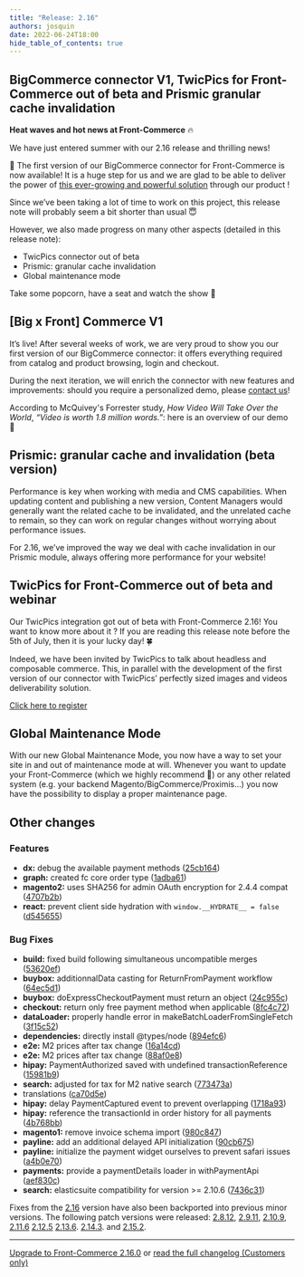 ```yaml
---
title: "Release: 2.16"
authors: josquin
date: 2022-06-24T18:00
hide_table_of_contents: true
---
```


## BigCommerce connector V1, TwicPics for Front-Commerce out of beta and Prismic granular cache invalidation

**Heat waves and hot news at Front-Commerce** 🔥

We have just entered summer with our 2.16 release and thrilling news!

🎉 The first version of our BigCommerce connector for Front-Commerce is now
available! It is a huge step for us and we are glad to be able to deliver the
power of
[this ever-growing and powerful solution](https://www.bigcommerce.com/product/)
through our product !

Since we’ve been taking a lot of time to work on this project, this release note
will probably seem a bit shorter than usual 😇

However, we also made progress on many other aspects (detailed in this release
note):

- TwicPics connector out of beta
- Prismic: granular cache invalidation
- Global maintenance mode

Take some popcorn, have a seat and watch the show 🍿

<!--truncate-->


<Calendly />

## [Big x Front] Commerce V1

It’s live! After several weeks of work, we are very proud to show you our first
version of our BigCommerce connector: it offers everything required from catalog
and product browsing, login and checkout.

During the next iteration, we will enrich the connector with new features and
improvements: should you require a personalized demo, please
[contact us](https://www.front-commerce.com/contact/)!

According to McQuivey's Forrester study, _How Video Will Take Over the World_,
_“Video is worth 1.8 million words.”_: here is an overview of our demo 👀

<ReactPlayer
  url="https://www.youtube.com/embed/tC8ltqSIZVs"
  className="mx-auto video"
  allowFullScreen
/>

## Prismic: granular cache and invalidation (beta version)

Performance is key when working with media and CMS capabilities. When updating
content and publishing a new version, Content Managers would generally want the
related cache to be invalidated, and the unrelated cache to remain, so they can
work on regular changes without worrying about performance issues.

For 2.16, we’ve improved the way we deal with cache invalidation in our Prismic
module, always offering more performance for your website!

## TwicPics for Front-Commerce out of beta and webinar

Our TwicPics integration got out of beta with Front-Commerce 2.16! You want to
know more about it ? If you are reading this release note before the 5th of
July, then it is your lucky day! 🍀

Indeed, we have been invited by TwicPics to talk about headless and composable
commerce. This, in parallel with the development of the first version of our
connector with TwicPics’ perfectly sized images and videos deliverability
solution.

<p className="center">
  <a
    className="link primary button"
    href="https://app.livestorm.co/twicpics/ecommerce-headless/"
  >
    Click here to register
  </a>
</p>

## Global Maintenance Mode

With our new Global Maintenance Mode, you now have a way to set your site in and
out of maintenance mode at will. Whenever you want to update your Front-Commerce
(which we highly recommend 💅) or any other related system (e.g. your backend
Magento/BigCommerce/Proximis…) you now have the possibility to display a proper
maintenance page.

## Other changes

### Features

- **dx:** debug the available payment methods
  ([25cb164](https://gitlab.blackswift.cloud/front-commerce/front-commerce/commit/25cb1643010f9c31ee62b9b9f0ba1c228fb92bd6))
- **graph:** created fc core order type
  ([1adba61](https://gitlab.blackswift.cloud/front-commerce/front-commerce/commit/1adba61e76cc8be00d6118d5384f764ddbb67b83))
- **magento2:** uses SHA256 for admin OAuth encryption for 2.4.4 compat
  ([4707b2b](https://gitlab.blackswift.cloud/front-commerce/front-commerce/commit/4707b2b629528299766c081fc4c5bdc24278bd33))
- **react:** prevent client side hydration with `window.__HYDRATE__ = false`
  ([d545655](https://gitlab.blackswift.cloud/front-commerce/front-commerce/commit/d545655d9d21df4874505e185d4f8f0b02225bfa))

### Bug Fixes

- **build:** fixed build following simultaneous uncompatible merges
  ([53620ef](https://gitlab.blackswift.cloud/front-commerce/front-commerce/commit/53620ef1d5744ff7cba36bce4e9ea0363e758b2a))
- **buybox:** additionnalData casting for ReturnFromPayment workflow
  ([64ec5d1](https://gitlab.blackswift.cloud/front-commerce/front-commerce/commit/64ec5d18a51e3d1652c5502d897a4b5de19b5a56))
- **buybox:** doExpressCheckoutPayment must return an object
  ([24c955c](https://gitlab.blackswift.cloud/front-commerce/front-commerce/commit/24c955caa5726c74d7e54621ba5725262bf70aac))
- **checkout:** return only free payment method when applicable
  ([8fc4c72](https://gitlab.blackswift.cloud/front-commerce/front-commerce/commit/8fc4c7210a12161811834fbdb8041631849f05f6))
- **dataLoader:** properly handle error in makeBatchLoaderFromSingleFetch
  ([3f15c52](https://gitlab.blackswift.cloud/front-commerce/front-commerce/commit/3f15c52e92da01becc45b7e527fa02a5914053ff))
- **dependencies:** directly install @types/node
  ([894efc6](https://gitlab.blackswift.cloud/front-commerce/front-commerce/commit/894efc680ed212913eaae3e57a8fd268406082cc))
- **e2e:** M2 prices after tax change
  ([16a14cd](https://gitlab.blackswift.cloud/front-commerce/front-commerce/commit/16a14cde0a626150e21aa1bade1b5490a260ffa4))
- **e2e:** M2 prices after tax change
  ([88af0e8](https://gitlab.blackswift.cloud/front-commerce/front-commerce/commit/88af0e89db956df5cd63a18c87cae73911db41f1))
- **hipay:** PaymentAuthorized saved with undefined transactionReference
  ([15981b9](https://gitlab.blackswift.cloud/front-commerce/front-commerce/commit/15981b920dc7f1ecb07ac853b9a535a0fd3c1c1f))
- **search:** adjusted for tax for M2 native search
  ([773473a](https://gitlab.blackswift.cloud/front-commerce/front-commerce/commit/773473a432ee1fae628bb04e99d9fca44cd8a5a6))
- translations
  ([ca70d5e](https://gitlab.blackswift.cloud/front-commerce/front-commerce/commit/ca70d5e2ca25d7c78a11687bee7a64a5c7895425))
- **hipay:** delay PaymentCaptured event to prevent overlapping
  ([1718a93](https://gitlab.blackswift.cloud/front-commerce/front-commerce/commit/1718a93c1cf4c27f09646fbc286e19d0b2ca4568))
- **hipay:** reference the transactionId in order history for all payments
  ([4b768bb](https://gitlab.blackswift.cloud/front-commerce/front-commerce/commit/4b768bb7e28c2ce480a12d5373146b9ecc59793e))
- **magento1:** remove invoice schema import
  ([980c847](https://gitlab.blackswift.cloud/front-commerce/front-commerce/commit/980c8477f9ef3999f82835ceac797e864c32b2f3))
- **payline:** add an additional delayed API initialization
  ([90cb675](https://gitlab.blackswift.cloud/front-commerce/front-commerce/commit/90cb675a61153822ef069e76db7b7736ddc18e52))
- **payline:** initialize the payment widget ourselves to prevent safari issues
  ([a4b0e70](https://gitlab.blackswift.cloud/front-commerce/front-commerce/commit/a4b0e7002e51d5269a9982404707af91c9a9da03))
- **payments:** provide a paymentDetails loader in withPaymentApi
  ([aef830c](https://gitlab.blackswift.cloud/front-commerce/front-commerce/commit/aef830c64095d14aa2b98f43270705d92c71abd0))
- **search:** elasticsuite compatibility for version >= 2.10.6
  ([7436c31](https://gitlab.blackswift.cloud/front-commerce/front-commerce/commit/7436c3153ce1c1a6f8f37e2831894622f3410c2a))

Fixes from the
[2.16](https://gitlab.blackswift.cloud/front-commerce/front-commerce/-/releases/2.16.0)
version have also been backported into previous minor versions. The following
patch versions were released:
[2.8.12](https://gitlab.blackswift.cloud/front-commerce/front-commerce/-/releases/2.8.12),
[2.9.11](https://gitlab.blackswift.cloud/front-commerce/front-commerce/-/releases/2.9.11),
[2.10.9](https://gitlab.blackswift.cloud/front-commerce/front-commerce/-/releases/2.10.9),
[2.11.6](https://gitlab.blackswift.cloud/front-commerce/front-commerce/-/releases/2.11.6)
[2.12.5](https://gitlab.blackswift.cloud/front-commerce/front-commerce/-/releases/2.12.5)
[2.13.6](https://gitlab.blackswift.cloud/front-commerce/front-commerce/-/releases/2.13.6).
[2.14.3](https://gitlab.blackswift.cloud/front-commerce/front-commerce/-/releases/2.14.3).
and
[2.15.2](https://gitlab.blackswift.cloud/front-commerce/front-commerce/-/releases/2.15.2).

<hr />

<ChangelogFooter>

[Upgrade to Front-Commerce 2.16.0](/docs/appendices/migration-guides#2-14-0-gt-2-15-0)
or
[read the full changelog (Customers only)](https://gitlab.blackswift.cloud/front-commerce/front-commerce/-/releases/2.15.0)

</ChangelogFooter>
